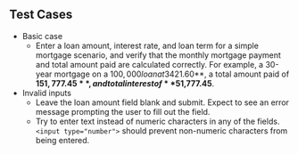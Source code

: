 ## Test Cases

- Basic case
  - Enter a loan amount, interest rate, and loan term for a simple mortgage scenario, and verify that the monthly mortgage payment and total amount paid are calculated correctly. For example, a 30-year mortgage on a $100,000 loan at 3% interest rate should result in a monthly payment of **$421.60**, a total amount paid of **$151,777.45**, and total interest of **$51,777.45**.
- Invalid inputs
  - Leave the loan amount field blank and submit. Expect to see an error message prompting the user to fill out the field.
  - Try to enter text instead of numeric characters in any of the fields. `<input type="number">` should prevent non-numeric characters from being entered.
